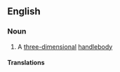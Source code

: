 ==English==

===Noun===
{{en-noun|head=[[cube]] with [[handle]]s|cubes with handles}}

# {{lb|en|topology}} A [[three-dimensional]] [[handlebody]]

====Translations====
{{trans-top|three-dimensional handlebody}}
{{trans-mid}}
{{trans-bottom}}